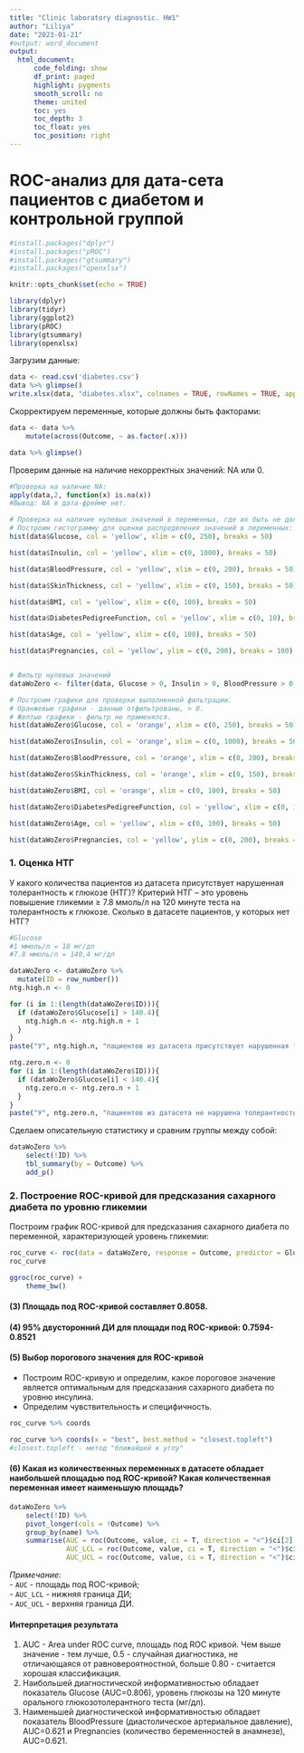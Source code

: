 ```yaml
---
title: "Clinic laboratory diagnostic. HW1"
author: "Liliya"
date: "2023-01-21"
#output: word_document
output: 
  html_document:
      code_folding: show
      df_print: paged
      highlight: pygments
      smooth_scroll: no
      theme: united
      toc: yes
      toc_depth: 3
      toc_float: yes
      toc_position: right
---
```


# ROC-анализ для дата-сета пациентов с диабетом и контрольной группой


```r

#install.packages("dplyr")
#install.packages("pROC")
#install.packages("gtsummary")
#install.packages("openxlsx")

knitr::opts_chunk$set(echo = TRUE)

library(dplyr)
library(tidyr)
library(ggplot2)
library(pROC)
library(gtsummary)
library(openxlsx)

```

Загрузим данные:

```r
data <- read.csv('diabetes.csv')
data %>% glimpse()
write.xlsx(data, "diabetes.xlsx", colnames = TRUE, rowNames = TRUE, append = TRUE)
```

Скорректируем переменные, которые должны быть факторами:

```r

data <- data %>% 
    mutate(across(Outcome, ~ as.factor(.x)))

data %>% glimpse()
```


Проверим данные на наличие некорректных значений: NA или 0.
```r
#Проверка на наличие NA:
apply(data,2, function(x) is.na(x))
#Вывод: NA в дата-фрейме нет.
```


```r
# Проверка на наличие нулевых значений в переменных, где их быть не должно
# Построим гистограмму для оценки распределения значений в переменных:
hist(data$Glucose, col = 'yellow', xlim = c(0, 250), breaks = 50)

hist(data$Insulin, col = 'yellow', xlim = c(0, 1000), breaks = 50)

hist(data$BloodPressure, col = 'yellow', xlim = c(0, 200), breaks = 50)

hist(data$SkinThickness, col = 'yellow', xlim = c(0, 150), breaks = 50)

hist(data$BMI, col = 'yellow', xlim = c(0, 100), breaks = 50)

hist(data$DiabetesPedigreeFunction, col = 'yellow', xlim = c(0, 10), breaks = 50)

hist(data$Age, col = 'yellow', xlim = c(0, 100), breaks = 50)

hist(data$Pregnancies, col = 'yellow', ylim = c(0, 200), breaks = 100)


# Фильтр нулевых значений
dataWoZero <- filter(data, Glucose > 0, Insulin > 0, BloodPressure > 0, SkinThickness > 0, BMI > 0)

# Построим графики для проверки выполненной фильтрации. 
# Оранжевые графики - данные отфильтрованы, > 0.
# Желтые графики - фильтр не применялся.
hist(dataWoZero$Glucose, col = 'orange', xlim = c(0, 250), breaks = 50)

hist(dataWoZero$Insulin, col = 'orange', xlim = c(0, 1000), breaks = 50)

hist(dataWoZero$BloodPressure, col = 'orange', xlim = c(0, 200), breaks = 50)

hist(dataWoZero$SkinThickness, col = 'orange', xlim = c(0, 150), breaks = 50)

hist(dataWoZero$BMI, col = 'orange', xlim = c(0, 100), breaks = 50)

hist(dataWoZero$DiabetesPedigreeFunction, col = 'yellow', xlim = c(0, 10), breaks = 50)

hist(dataWoZero$Age, col = 'yellow', xlim = c(0, 100), breaks = 50)

hist(dataWoZero$Pregnancies, col = 'yellow', ylim = c(0, 200), breaks = 100)

```

### 1. Оценка НТГ

У какого количества пациентов из датасета присутствует нарушенная 
толерантность к глюкозе (НТГ)? 
Критерий НТГ – это уровень повышение гликемии 
≥ 7.8 ммоль/л на 120 минуте теста на толерантность к глюкозе. Сколько в датасете пациентов, у которых нет НТГ?

```r
#Glucose
#1 ммоль/л = 18 мг/дл
#7.8 ммоль/л = 140,4 мг/дл

dataWoZero <- dataWoZero %>%
  mutate(ID = row_number())
ntg.high.n <- 0

for (i in 1:(length(dataWoZero$ID))){
  if (dataWoZero$Glucose[i] > 140.4){
    ntg.high.n <- ntg.high.n + 1
  }
}
paste("У", ntg.high.n, "пациентов из датасета присутствует нарушенная толерантность к глюкозе (НТГ)")

ntg.zero.n <- 0
for (i in 1:(length(dataWoZero$ID))){
  if (dataWoZero$Glucose[i] < 140.4){
    ntg.zero.n <- ntg.zero.n + 1
  }
}
paste("У", ntg.zero.n, "пациентов из датасета не нарушена толерантность к глюкозе (НТГ)")

```

Сделаем описательную статистику и сравним группы между собой:
```r

dataWoZero %>% 
    select(!ID) %>% 
    tbl_summary(by = Outcome) %>% 
    add_p()

```


### 2. Построение ROC-кривой для предсказания сахарного диабета по уровню гликемии

Построим график ROC-кривой для предсказания сахарного диабета по переменной,
характеризующей уровень гликемии:

```r
roc_curve <- roc(data = dataWoZero, response = Outcome, predictor = Glucose, ci = T, direction = "<")
roc_curve
```

```r
ggroc(roc_curve) + 
    theme_bw()
```

#### (3) Площадь под ROC-кривой составляет 0.8058.

#### (4) 95% двусторонний ДИ для площади под ROC-кривой: 0.7594-0.8521

#### (5) Выбор порогового значения для ROC-кривой

- Построим ROC-кривую и определим, какое пороговое значение является оптимальным для предсказания сахарного диабета по уровню инсулина. 
- Определим чувствительность и специфичность.

```r
roc_curve %>% coords

roc_curve %>% coords(x = "best", best.method = "closest.topleft")
#closest.topleft - метод "ближайший к углу"
```

#### (6) Какая из количественных переменных в датасете обладает наибольшей площадью под ROC-кривой? Какая количественная переменная имеет наименьшую площадь?

```r
dataWoZero %>% 
    select(!ID) %>% 
    pivot_longer(cols = !Outcome) %>% 
    group_by(name) %>% 
    summarise(AUC = roc(Outcome, value, ci = T, direction = "<")$ci[2] %>% round(3),
              AUC_LCL = roc(Outcome, value, ci = T, direction = "<")$ci[1] %>% round(3),
              AUC_UCL = roc(Outcome, value, ci = T, direction = "<")$ci[3] %>% round(3))

```

*Примечание:*  
- `AUC` - площадь под ROC-кривой;  
- `AUC_LCL` - нижняя граница ДИ;  
- `AUC_UCL` - верхняя граница ДИ.  


#### Интерпретация результата

1. AUC - Area under ROC curve, площадь под ROC кривой. Чем выше значение - тем лучше, 0.5 - случайная диагностика, не отличающаяся от равновероятностной, больше 0.80 - считается хорошая классификация.
2. Наибольшей диагностической информативностью обладает показатель Glucose (AUC=0.806), уровень глюкозы на 120 минуте орального глюкозотолерантного теста (мг/дл).
3. Наименьшей диагностической информативностью обладает показатель BloodPressure (диастолическое артериальное давление), AUC=0.621 и Pregnancies (количество беременностей в анамнезе), AUC=0.621.



